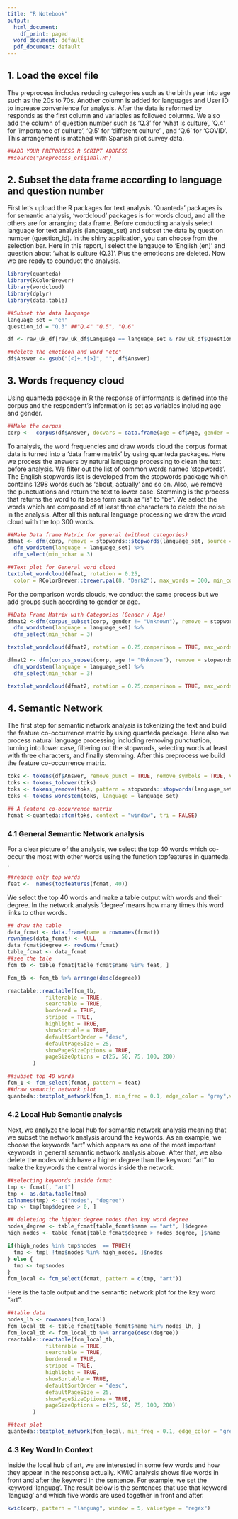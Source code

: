 ```yaml
---
title: "R Notebook"
output:
  html_document:
    df_print: paged
  word_document: default
  pdf_document: default
---
```


## 1. Load the excel file 

The preprocess includes reducing categories such as the birth year into age such as the 20s to 70s. Another column is added for languages and User ID to increase convenience for analysis. After the data is reformed by responds as the first column and variables as followed columns. We also add the column of question number such as 'Q.3' for 'what is culture', 'Q.4' for 'importance of culture', 'Q.5' for 'different culture' , and 'Q.6' for 'COVID'. This arrangement is matched with Spanish pilot survey data. 


```r
##ADD YOUR PREPORCESS R SCRIPT ADDRESS
##source("preprocess_original.R")
```


## 2. Subset the data frame according to language and question number

First let's upload the R packages for text analysis. 'Quanteda' packages is for semantic analysis, 'wordcloud' packages is for words cloud, and all the others are for arranging data frame. Before conducting analysis select language for text analysis (language_set) and subset the data by question number (question_id). In the shiny application, you can choose from the selection bar. Here in this report, I select the langauge to 'English (en)' and question about 'what is culture (Q.3)'. Plus the emoticons are deleted. Now we are ready to counduct the analysis. 

```r
library(quanteda)
library(RColorBrewer)
library(wordcloud)
library(dplyr)
library(data.table)

##Subset the data language 
language_set = "en"
question_id = "Q.3" ##"Q.4" "Q.5", "Q.6"

df <- raw_uk_df[raw_uk_df$Language == language_set & raw_uk_df$Question_Number == question_id, ]

##delete the emoticon and word "etc" 
df$Answer <- gsub("[<]+.*[>]", "", df$Answer)
```

## 3. Words frequency cloud 

Using quanteda package in R the response of informants is defined into the corpus and the respondent's information is set as variables including age and gender. 

```r
##Make the corpus
corp <-  corpus(df$Answer, docvars = data.frame(age = df$Age, gender = df$Gender, education = df$Education, occupation = df$Occupation, nationality = df$Nationality, residence = df$Residence, citizenship = df$Citizenship, religion = df$Religion))
```

To analysis, the word frequencies and draw words cloud the corpus format data is turned into a 'data frame matrix' by using quanteda packages. Here we process the answers by natural language processing to clean the text before analysis. We filter out the list of common words named 'stopwords'. The English stopwords list is developed from the stopwords package which contains 1298 words such as 'about, actually' and so on. Also, we remove the punctuations and return the text to lower case. Stemming is the process that returns the word to its base form such as "is" to "be". We select the words which are composed of at least three characters to delete the noise in the analysis. After all this natural language processing we draw the word cloud with the top 300 words.

```r
##Make Data frame Matrix for general (without categories)
dfmat <- dfm(corp, remove = stopwords::stopwords(language_set, source = "stopwords-iso"), remove_punct = TRUE, tolower = TRUE, verbose = TRUE) %>%
  dfm_wordstem(language = language_set) %>%
  dfm_select(min_nchar = 3) 

##Text plot for General word cloud
textplot_wordcloud(dfmat, rotation = 0.25,
  color = RColorBrewer::brewer.pal(8, "Dark2"), max_words = 300, min_count = 1)
```

For the comparison words clouds, we conduct the same process but we add groups such according to gender or age.  

```r
##Data Frame Matrix with Categories (Gender / Age)
dfmat2 <-dfm(corpus_subset(corp, gender != "Unknown"), remove = stopwords::stopwords(language_set, source = "stopwords-iso"), remove_punct = TRUE,  groups = "gender", tolower = TRUE, verbose = TRUE) %>%
  dfm_wordstem(language = language_set) %>%
  dfm_select(min_nchar = 3)

textplot_wordcloud(dfmat2, rotation = 0.25,comparison = TRUE, max_words = 300, min_count = 1, color = brewer.pal(8,"Dark2"))

dfmat2 <- dfm(corpus_subset(corp, age != "Unknown"), remove = stopwords::stopwords(language_set, source = "stopwords-iso"), remove_punct = TRUE, groups = "age", tolower = TRUE, verbose = TRUE) %>%
  dfm_wordstem(language = language_set) %>%
  dfm_select(min_nchar = 3)

textplot_wordcloud(dfmat2, rotation = 0.25,comparison = TRUE, max_words = 300, min_count = 1, color = brewer.pal(8,"Dark2"))

```

## 4. Semantic Network 

The first step for semantic network analysis is tokenizing the text and build the feature co-occurrence matrix by using quanteda package. Here also we process natural language processing including removing punctuation, turning into lower case, filtering out the stopwords, selecting words at least with three characters, and finally stemming. After this preprocess we build the feature co-occurrence matrix. 

```r
toks <- tokens(df$Answer, remove_punct = TRUE, remove_symbols = TRUE, verbose = TRUE)
toks <- tokens_tolower(toks)
toks <- tokens_remove(toks, pattern = stopwords::stopwords(language_set, source = "stopwords-iso"), padding = FALSE, min_nchar =3)
toks <- tokens_wordstem(toks, language = language_set)

## A feature co-occurrence matrix
fcmat <-quanteda::fcm(toks, context = "window", tri = FALSE)
```

### 4.1 General Semantic Network analysis 

For a clear picture of the analysis, we select the top 40 words which co-occur the most with other words using the function topfeatures in quanteda. . 

```r
##reduce only top words
feat <-  names(topfeatures(fcmat, 40))
```

We select the top 40 words and make a table output with words and their degree. In the network analysis 'degree' means how many times this word links to other words.

```r
## draw the table
data_fcmat <- data.frame(name = rownames(fcmat))
rownames(data_fcmat) <- NULL
data_fcmat$degree <- rowSums(fcmat)
table_fcmat <- data_fcmat
##see the tale
fcm_tb <- table_fcmat[table_fcmat$name %in% feat, ]

fcm_tb <- fcm_tb %>% arrange(desc(degree))

reactable::reactable(fcm_tb,
            filterable = TRUE,
            searchable = TRUE,
            bordered = TRUE,
            striped = TRUE,
            highlight = TRUE,
            showSortable = TRUE,
            defaultSortOrder = "desc",
            defaultPageSize = 25,
            showPageSizeOptions = TRUE,
            pageSizeOptions = c(25, 50, 75, 100, 200)
        )
```


```r
##subset top 40 words
fcm_1 <- fcm_select(fcmat, pattern = feat)
##draw semantic network plot
quanteda::textplot_network(fcm_1, min_freq = 0.1, edge_color = "grey",vertex_color ="#538797",  vertex_labelsize = (rowSums(fcm_1)/min(rowSums(fcm_1)))*0.5, edge_size = 3)
```

### 4.2 Local Hub Semantic analysis 
 
Next, we analyze the local hub for semantic network analysis meaning that we subset the network analysis around the keywords. As an example, we choose the keywords "art" which appears as one of the most important keywords in general semantic network analysis above. After that, we also delete the nodes which have a higher degree than the keyword "art" to make the keywords the central words inside the network.  

```r
##selecting keywords inside fcmat
tmp <- fcmat[, "art"]
tmp <- as.data.table(tmp)
colnames(tmp) <- c("nodes", "degree")
tmp <- tmp[tmp$degree > 0, ]

## deleteing the higher degree nodes then key word degree
nodes_degree <- table_fcmat[table_fcmat$name == "art", ]$degree
high_nodes <- table_fcmat[table_fcmat$degree > nodes_degree, ]$name

if(high_nodes %in% tmp$nodes  == TRUE){
  tmp <- tmp[ !tmp$nodes %in% high_nodes, ]$nodes
} else {
  tmp <- tmp$nodes
}
fcm_local <- fcm_select(fcmat, pattern = c(tmp, "art"))
```

Here is the table output and the semantic network plot for the key word "art". 

```r
##table data
nodes_lh <- rownames(fcm_local)
fcm_local_tb <- table_fcmat[table_fcmat$name %in% nodes_lh, ]
fcm_local_tb <- fcm_local_tb %>% arrange(desc(degree))
reactable::reactable(fcm_local_tb,
            filterable = TRUE,
            searchable = TRUE,
            bordered = TRUE,
            striped = TRUE,
            highlight = TRUE,
            showSortable = TRUE,
            defaultSortOrder = "desc",
            defaultPageSize = 25,
            showPageSizeOptions = TRUE,
            pageSizeOptions = c(25, 50, 75, 100, 200)
        )

##text plot
quanteda::textplot_network(fcm_local, min_freq = 0.1, edge_color = "grey",vertex_color ="#538797",  vertex_labelsize = (rowSums(fcm_local)/min(rowSums(fcm_local)))*0.3, edge_size = 3)
```

### 4.3 Key Word In Context 

Inside the local hub of art, we are interested in some few words and how they appear in the response actually. KWIC analysis shows five words in front and after the keyword in the sentence. For example, we set the keyword 'languag'. The result below is the sentences that use that keyword 'languag' and which five words are used together in front and after.

```r
kwic(corp, pattern = "languag", window = 5, valuetype = "regex")
```

